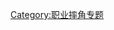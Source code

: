 {{userbox
| border-c = gray
| id       = [[File:WIKI World Title 2.svg|x45px]]
| id-p     = 0
| info     = 這個用戶是'''[[维基专题:职业摔角|职业摔角专题]]'''的參與者。</span>
| info-c   = white
| info-fc  = black
| info-p   = 0
| info-op  = text-align:center;
| usercategory = 專題用戶標誌模板
| nocat = {{{nocat|}}}
}}<noinclude>
[[Category:职业摔角专题]]
</noinclude>